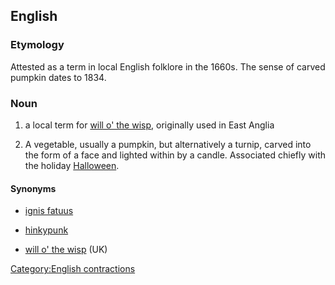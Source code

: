 {{wikipedia}}
==English==

===Etymology===
Attested as a term in local English folklore in the 1660s.
The sense of carved pumpkin dates to 1834.

===Noun===
{{en-noun|sg=[[Jack|Jack]] [[o'|o’]] [[lantern]]}}

# a local term for  [[will o' the wisp]], originally used in East Anglia 
# {{US|tradition}} A vegetable, usually a pumpkin, but alternatively a turnip, carved into the form of a face and lighted within by a candle. Associated chiefly with the holiday [[Halloween]]. 

====Synonyms====
* {{sense|strange light}} [[ignis fatuus]]
* {{sense|strange light}} [[hinkypunk]] {{italbrac|west Country dialect}}
* {{sense|strange light}} [[will o' the wisp]] (UK)

[[Category:English contractions]]